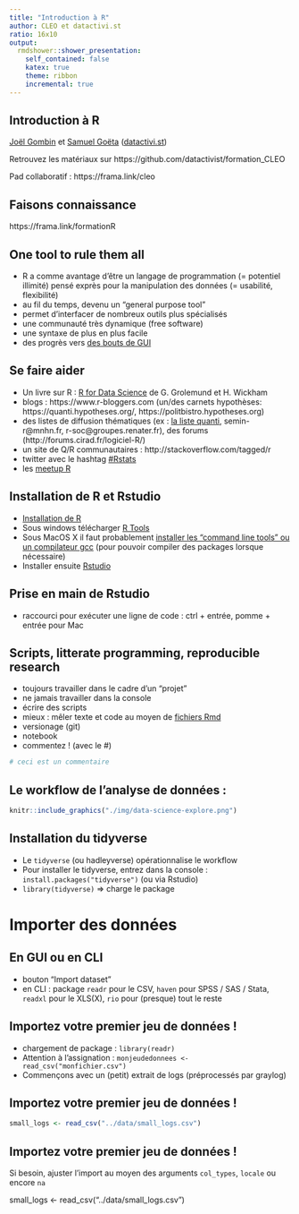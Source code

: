 ```yaml
---
title: "Introduction à R"
author: CLEO et datactivi.st
ratio: 16x10
output:
  rmdshower::shower_presentation:
    self_contained: false
    katex: true
    theme: ribbon
    incremental: true
---
```


## Introduction à R


<p></p>
<p></p><p></p><p>
[Joël Gombin](mailto:joel@datactivi.st) et [Samuel Goëta](samuel@datactivi.st) ([datactivi.st](http://datactivi.st))
</p>
<p>
Retrouvez les matériaux sur https://github.com/datactivist/formation_CLEO 
<!--- mettre les docs sur l'instance rstudio en ligne et les faire compiler pour garantir la confidentialité ? --->
</p>

<p>
Pad collaboratif : https://frama.link/cleo
</p>


## Faisons connaissance

https://frama.link/formationR


## One tool to rule them all

- R a comme avantage d'être un langage de programmation (= potentiel illimité) pensé exprès pour la manipulation des données (= usabilité, flexibilité)
- au fil du temps, devenu un "general purpose tool"
- permet d'interfacer de nombreux outils plus spécialisés
- une communauté très dynamique (free software)
- une syntaxe de plus en plus facile
- des progrès vers [des bouts de GUI](https://rstudio.github.io/rstudioaddins/)

## Se faire aider

   * Un livre sur R : [R for Data Science](http://r4ds.had.co.nz) de G. Grolemund et H. Wickham 
   * blogs : https://www.r-bloggers.com (un/des carnets hypothèses: https://quanti.hypotheses.org/, https://politbistro.hypotheses.org)
   * des listes de diffusion thématiques (ex : [la liste quanti](mailto:quanti@groupes.renater.fr), semin-r@mnhn.fr, r-soc@groupes.renater.fr), des forums (http://forums.cirad.fr/logiciel-R/)
   * un site de Q/R communautaires : http://stackoverflow.com/tagged/r
   * twitter avec le hashtag [#Rstats](https://twitter.com/search?q=%23rstats)
   * les [meetup R](https://www.meetup.com/fr-FR/R-user-group-Aix-Marseille)

## Installation de R et Rstudio

   * [Installation de R](https://cloud.r-project.org/)
   * Sous windows télécharger [R Tools](https://cran.r-project.org/bin/windows/Rtools/)
   * Sous MacOS X il faut probablement [installer les "command line tools" ou un compilateur gcc](https://github.com/kennethreitz/osx-gcc-installer) (pour pouvoir compiler des packages lorsque nécessaire)
   * Installer ensuite [Rstudio](https://www.rstudio.com/products/rstudio/download/preview/)

## Prise en main de Rstudio

- raccourci pour exécuter une ligne de code : ctrl + entrée, pomme + entrée pour Mac

## Scripts, litterate programming, reproducible research

- toujours travailler dans le cadre d'un "projet"
- ne jamais travailler dans la console
- écrire des scripts
- mieux : mêler texte et code au moyen de [fichiers Rmd](http://rmarkdown.rstudio.com/)
- versionage (git)
- notebook
- commentez ! (avec le #)

```r
# ceci est un commentaire
```

## Le workflow de l'analyse de données : 

```r
knitr::include_graphics("./img/data-science-explore.png")
```

## Installation du tidyverse

* Le `tidyverse` (ou hadleyverse) opérationnalise le workflow
* Pour installer le tidyverse, entrez dans la console : `install.packages("tidyverse")` (ou via Rstudio)
* `library(tidyverse)` => charge le package

# Importer des données

## En GUI ou en CLI

- bouton "Import dataset"
- en CLI : package `readr` pour le CSV, `haven` pour SPSS / SAS / Stata, `readxl` pour le XLS(X), `rio` pour (presque) tout le reste

## Importez votre premier jeu de données !

- chargement de package : `library(readr)`
- Attention à l'assignation : `monjeudedonnees <- read_csv("monfichier.csv")` 
- Commençons avec un (petit) extrait de logs (préprocessés par graylog)

## Importez votre premier jeu de données !

```r
small_logs <- read_csv("../data/small_logs.csv")

```

## Importez votre premier jeu de données !

Si besoin, ajuster l'import au moyen des arguments `col_types`, `locale` ou encore `na`

small_logs <- read_csv("../data/small_logs.csv")




